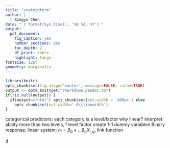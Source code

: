 ```yaml
---
title: "statmidterm"
author: |
  | Xingyu Chen
date: "`r format(Sys.time(), '%B %d, %Y')`"  
output:
  pdf_document:
    fig_caption: yes
    number_sections: yes
    toc_depth: 2
    df_print: kable
    highlight: tango
fontsize: 12pt
geometry: margin=1in
---
```


```r
library(knitr)
opts_chunk$set(fig.align='center', message=FALSE, cache=TRUE)
output <- opts_knit$get("rmarkdown.pandoc.to")
if(!is.null(output)) {
  if(output=="html") opts_chunk$set(out.width = '400px') else
    opts_chunk$set(out.width='.6\\linewidth')
}
```

categorical predictors: each category is a level/factor
why linear? interpret ability
more than two levels, f level factor create f-1 dummy variables
Binary response: linear system: $n_i = \beta_0+...\beta_qX_{i,q}$, link function 

d
